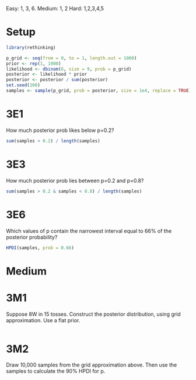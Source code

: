 Easy: 1, 3, 6. Medium: 1, 2 Hard: 1,2,3,4,5

# Setup

```r
library(rethinking)
```

```r
p_grid <- seq(from = 0, to = 1, length.out = 1000)
prior <- rep(1, 1000)
likelihood <- dbinom(6, size = 9, prob = p_grid)
posterior <- likelihood * prior
posterior <- posterior / sum(posterior)
set.seed(100)
samples <- sample(p_grid, prob = posterior, size = 1e4, replace = TRUE)
```

# 3E1

How much posterior prob likes below p=0.2?

```r
sum(samples < 0.2) / length(samples)
```

# 3E3

How much posterior prob lies between p=0.2 and p=0.8?

```r
sum(samples > 0.2 & samples < 0.8) / length(samples)
```

# 3E6

Which values of p contain the narrowest interval equal to 66% of the posterior probability?

```r
HPDI(samples, prob = 0.66)
```

# Medium

# 3M1

Suppose 8W in 15 tosses. Construct the posterior distribution, using grid approximation. Use a flat prior.

```r

```

# 3M2

Draw 10,000 samples from the grid approximation above. Then use the samples to calculate the 90% HPDI for p. 

```r

```

